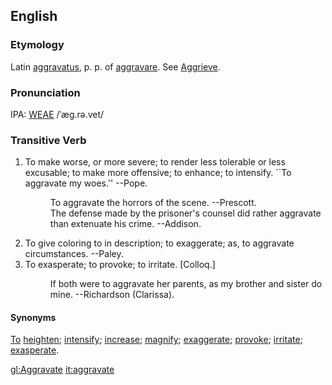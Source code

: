 ==English==
===Etymology===
Latin [[aggravatus]], p. p. of [[aggravare]].  See [[Aggrieve]].

===Pronunciation===
IPA: [[WEAE]] /ˈæg.rə.vet/

===Transitive Verb===
# To make worse, or more severe; to render less tolerable or less excusable; to make more offensive; to enhance; to intensify. ``To aggravate my woes.'' --Pope.
#:    To aggravate the horrors of the scene. --Prescott.
#:    The defense made by the prisoner's counsel did rather aggravate than extenuate his crime. --Addison.
# To give coloring to in description; to exaggerate; as, to aggravate circumstances. --Paley.
# To exasperate; to provoke; to irritate. [Colloq.]
#:    If both were to aggravate her parents, as my brother and sister do mine. --Richardson (Clarissa).

====Synonyms====
[[To]] [[heighten]]; [[intensify]]; [[increase]]; [[magnify]]; [[exaggerate]]; [[provoke]]; [[irritate]]; [[exasperate]].

[[gl:Aggravate]]
[[it:aggravate]]